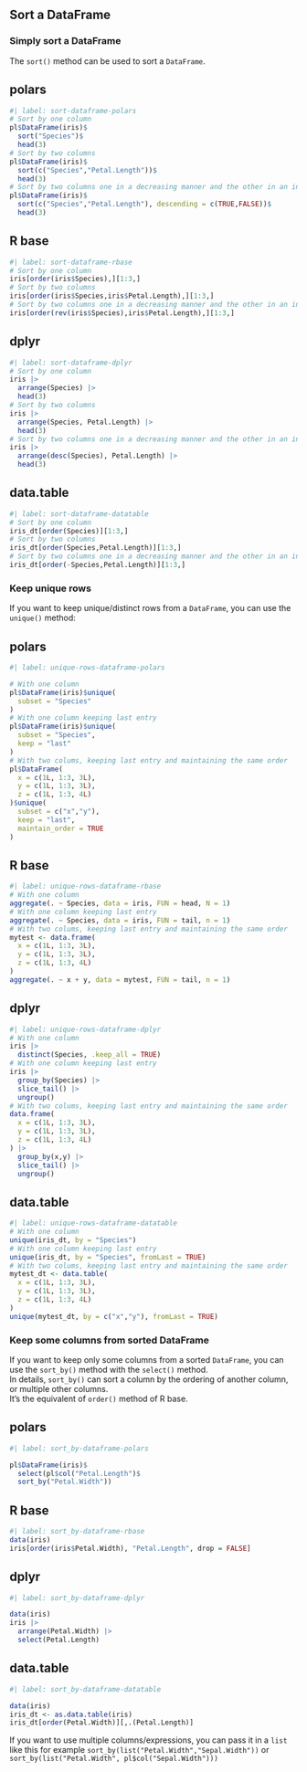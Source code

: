 ## Sort a DataFrame

### Simply sort a DataFrame

The `sort()` method can be used to sort a `DataFrame`.

::: {.panel-tabset}
## polars

```r
#| label: sort-dataframe-polars
# Sort by one column
pl$DataFrame(iris)$
  sort("Species")$
  head(3)
# Sort by two columns
pl$DataFrame(iris)$
  sort(c("Species","Petal.Length"))$
  head(3)
# Sort by two columns one in a decreasing manner and the other in an increasing manner
pl$DataFrame(iris)$
  sort(c("Species","Petal.Length"), descending = c(TRUE,FALSE))$
  head(3)
```

## R base

```r
#| label: sort-dataframe-rbase
# Sort by one column
iris[order(iris$Species),][1:3,]
# Sort by two columns
iris[order(iris$Species,iris$Petal.Length),][1:3,]
# Sort by two columns one in a decreasing manner and the other in an increasing manner
iris[order(rev(iris$Species),iris$Petal.Length),][1:3,]
```

## dplyr

```r
#| label: sort-dataframe-dplyr
# Sort by one column
iris |>
  arrange(Species) |>
  head(3)
# Sort by two columns
iris |>
  arrange(Species, Petal.Length) |>
  head(3)
# Sort by two columns one in a decreasing manner and the other in an increasing manner
iris |>
  arrange(desc(Species), Petal.Length) |>
  head(3)
```

## data.table

```r
#| label: sort-dataframe-datatable
# Sort by one column
iris_dt[order(Species)][1:3,]
# Sort by two columns
iris_dt[order(Species,Petal.Length)][1:3,]
# Sort by two columns one in a decreasing manner and the other in an increasing manner
iris_dt[order(-Species,Petal.Length)][1:3,]
```
:::

### Keep unique rows

If you want to keep unique/distinct rows from a `DataFrame`, you can use the `unique()` method:

::: {.panel-tabset}
## polars

```r
#| label: unique-rows-dataframe-polars

# With one column
pl$DataFrame(iris)$unique(
  subset = "Species"
)
# With one column keeping last entry
pl$DataFrame(iris)$unique(
  subset = "Species",
  keep = "last"
)
# With two colums, keeping last entry and maintaining the same order
pl$DataFrame(
  x = c(1L, 1:3, 3L),
  y = c(1L, 1:3, 3L),
  z = c(1L, 1:3, 4L)
)$unique(
  subset = c("x","y"),
  keep = "last",
  maintain_order = TRUE
)
```

## R base

```r
#| label: unique-rows-dataframe-rbase
# With one column
aggregate(. ~ Species, data = iris, FUN = head, N = 1)
# With one column keeping last entry
aggregate(. ~ Species, data = iris, FUN = tail, n = 1)
# With two colums, keeping last entry and maintaining the same order
mytest <- data.frame(
  x = c(1L, 1:3, 3L),
  y = c(1L, 1:3, 3L),
  z = c(1L, 1:3, 4L)
) 
aggregate(. ~ x + y, data = mytest, FUN = tail, n = 1)
```

## dplyr

```r
#| label: unique-rows-dataframe-dplyr
# With one column
iris |>
  distinct(Species, .keep_all = TRUE)
# With one column keeping last entry
iris |>
  group_by(Species) |>
  slice_tail() |>
  ungroup()
# With two colums, keeping last entry and maintaining the same order
data.frame(
  x = c(1L, 1:3, 3L),
  y = c(1L, 1:3, 3L),
  z = c(1L, 1:3, 4L)
) |>
  group_by(x,y) |>
  slice_tail() |>
  ungroup()
```

## data.table

```r
#| label: unique-rows-dataframe-datatable
# With one column
unique(iris_dt, by = "Species")
# With one column keeping last entry
unique(iris_dt, by = "Species", fromLast = TRUE)
# With two colums, keeping last entry and maintaining the same order
mytest_dt <- data.table(
  x = c(1L, 1:3, 3L),
  y = c(1L, 1:3, 3L),
  z = c(1L, 1:3, 4L)
) 
unique(mytest_dt, by = c("x","y"), fromLast = TRUE)
```
:::

### Keep some columns from sorted DataFrame

If you want to keep only some columns from a sorted `DataFrame`, you can use the `sort_by()` method with the `select()` method.  
In details, `sort_by()` can sort a column by the ordering of another column, or multiple other columns.  
It's the equivalent of `order()` method of R base.

::: {.panel-tabset}
## polars

```r
#| label: sort_by-dataframe-polars

pl$DataFrame(iris)$
  select(pl$col("Petal.Length")$
  sort_by("Petal.Width"))
```

## R base

```r
#| label: sort_by-dataframe-rbase
data(iris)
iris[order(iris$Petal.Width), "Petal.Length", drop = FALSE]
```

## dplyr

```r
#| label: sort_by-dataframe-dplyr

data(iris)
iris |>
  arrange(Petal.Width) |>
  select(Petal.Length)
```

## data.table

```r
#| label: sort_by-dataframe-datatable

data(iris)
iris_dt <- as.data.table(iris)
iris_dt[order(Petal.Width)][,.(Petal.Length)]
```
:::

::: {.callout-tip}
If you want to use multiple columns/expressions, you can pass it in a `list` like this for example `sort_by(list("Petal.Width","Sepal.Width"))` or `sort_by(list("Petal.Width", pl$col("Sepal.Width")))`
:::
